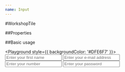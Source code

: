 ```yaml
---
name: Input
---
```



#WorkshopTile

##Properties

<PropsTable of={Input} />

##Basic usage

<Playground style={{ backgroundColor: '#DFE6F7' }}>
  <Input
 placeholder='Enter your first name'
 type='text'
 starLabel={false}
  />
  <Input
 label="E-mail"
 starLabel={true}
 placeholder='Enter your e-mail address'
 type='email'
  />
  <Input
 label="Number"
 starLabel={true}
 placeholder='Enter your number'
 type='number'
  />
  <Input
 starLabel={true}
 label="Password"
 placeholder='Enter your password'
 type='password'
 password = {true}
 maxLength = '40'
 passwordLink="google.pl"
 passwordText="Forgot?"
  />
</Playground>